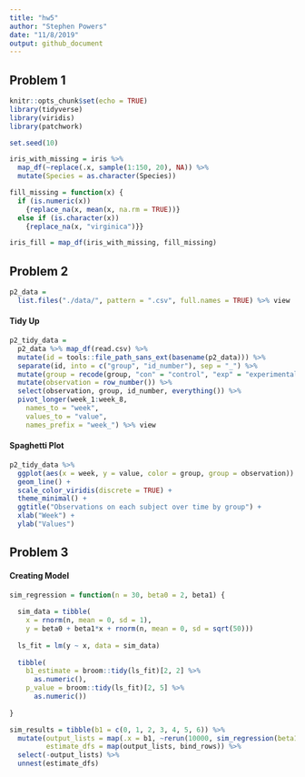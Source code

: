 ```yaml
---
title: "hw5"
author: "Stephen Powers"
date: "11/8/2019"
output: github_document
---
```


## Problem 1 


```r
knitr::opts_chunk$set(echo = TRUE)
library(tidyverse)
library(viridis)
library(patchwork)
```


```r
set.seed(10)

iris_with_missing = iris %>% 
  map_df(~replace(.x, sample(1:150, 20), NA)) %>%
  mutate(Species = as.character(Species))
```

```r
fill_missing = function(x) {
  if (is.numeric(x)) 
    {replace_na(x, mean(x, na.rm = TRUE))} 
  else if (is.character(x)) 
    {replace_na(x, "virginica")}}

iris_fill = map_df(iris_with_missing, fill_missing)
```

## Problem 2 

```r
p2_data = 
  list.files("./data/", pattern = ".csv", full.names = TRUE) %>% view
```

#### Tidy Up

```r
p2_tidy_data = 
  p2_data %>% map_df(read.csv) %>% 
  mutate(id = tools::file_path_sans_ext(basename(p2_data))) %>% 
  separate(id, into = c("group", "id_number"), sep = "_") %>% 
  mutate(group = recode(group, "con" = "control", "exp" = "experimental")) %>% 
  mutate(observation = row_number()) %>%
  select(observation, group, id_number, everything()) %>% 
  pivot_longer(week_1:week_8,
    names_to = "week",
    values_to = "value",
    names_prefix = "week_") %>% view
```

#### Spaghetti Plot

```r
p2_tidy_data %>% 
  ggplot(aes(x = week, y = value, color = group, group = observation)) +
  geom_line() +
  scale_color_viridis(discrete = TRUE) +
  theme_minimal() +
  ggtitle("Observations on each subject over time by group") +
  xlab("Week") +
  ylab("Values") 

```

## Problem 3 

#### Creating Model

```r
sim_regression = function(n = 30, beta0 = 2, beta1) {
  
  sim_data = tibble(
    x = rnorm(n, mean = 0, sd = 1),
    y = beta0 + beta1*x + rnorm(n, mean = 0, sd = sqrt(50)))
  
  ls_fit = lm(y ~ x, data = sim_data)
  
  tibble(
    b1_estimate = broom::tidy(ls_fit)[2, 2] %>% 
      as.numeric(),
    p_value = broom::tidy(ls_fit)[2, 5] %>% 
      as.numeric())
  
}
```


```r
sim_results = tibble(b1 = c(0, 1, 2, 3, 4, 5, 6)) %>% 
  mutate(output_lists = map(.x = b1, ~rerun(10000, sim_regression(beta1 = .x))),
         estimate_dfs = map(output_lists, bind_rows)) %>%
  select(-output_lists) %>%
  unnest(estimate_dfs)
```


